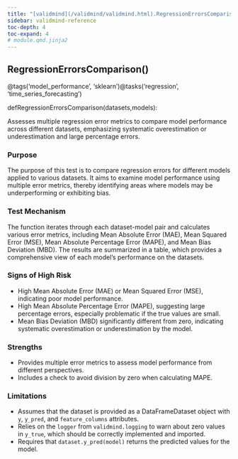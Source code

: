 ```yaml
---
title: "[validmind](/validmind/validmind.html).RegressionErrorsComparison"
sidebar: validmind-reference
toc-depth: 4
toc-expand: 4
# module.qmd.jinja2
---
```


<!-- function.qmd.jinja2 -->

## RegressionErrorsComparison[()]{.muted}

<!-- signatures.jinja2 -->

::: {.signature}

<span class="decorators"><span class="decorator">@<span class="n">tags(<span class="s">'model_performance'</span>, <span class="s">'sklearn'</span>)</span></span><span class="decorator">@<span class="n">tasks(<span class="s">'regression'</span>, <span class="s">'time_series_forecasting'</span>)</span></span></span>

<span class="kw">def</span><span class="name">RegressionErrorsComparison</span>(<span class="params"><span class="n">datasets</span><span class="muted">,</span></span><span class="params"><span class="n">models</span></span>):

:::

<!-- docstring.jinja2 -->

Assesses multiple regression error metrics to compare model performance across different datasets, emphasizing systematic overestimation or underestimation and large percentage errors.

### Purpose

The purpose of this test is to compare regression errors for different models applied to various datasets. It aims to examine model performance using multiple error metrics, thereby identifying areas where models may be underperforming or exhibiting bias.

### Test Mechanism

The function iterates through each dataset-model pair and calculates various error metrics, including Mean Absolute Error (MAE), Mean Squared Error (MSE), Mean Absolute Percentage Error (MAPE), and Mean Bias Deviation (MBD). The results are summarized in a table, which provides a comprehensive view of each model's performance on the datasets.

### Signs of High Risk

- High Mean Absolute Error (MAE) or Mean Squared Error (MSE), indicating poor model performance.
- High Mean Absolute Percentage Error (MAPE), suggesting large percentage errors, especially problematic if the true values are small.
- Mean Bias Deviation (MBD) significantly different from zero, indicating systematic overestimation or underestimation by the model.

### Strengths

- Provides multiple error metrics to assess model performance from different perspectives.
- Includes a check to avoid division by zero when calculating MAPE.

### Limitations

- Assumes that the dataset is provided as a DataFrameDataset object with `y`, `y_pred`, and `feature_columns` attributes.
- Relies on the `logger` from `validmind.logging` to warn about zero values in `y_true`, which should be correctly implemented and imported.
- Requires that `dataset.y_pred(model)` returns the predicted values for the model.
